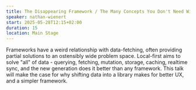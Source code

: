 ```yaml
---
title: The Disappearing Framework / The Many Concepts You Don't Need With Local-First
speaker: nathan-wienert
start: 2025-05-28T12:15+02:00
duration: 15
location: Main Stage
---
```


Frameworks have a weird relationship with data-fetching, often providing partial solutions to an ostensibly wide problem space. Local-first aims to solve "all" of data - querying, fetching, mutation, storage, caching, realtime sync, and the new generation does it better than any framework. This talk will make the case for why shifting data into a library makes for better UX, and a simpler framework.
